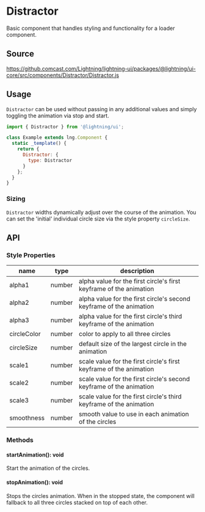 
# Distractor

Basic component that handles styling and functionality for a loader component.

## Source

https://github.comcast.com/Lightning/lightning-ui/packages/@lightning/ui-core/src/components/Distractor/Distractor.js

## Usage

`Distractor` can be used without passing in any additional values and simply toggling the animation via stop and start.

```js
import { Distractor } from '@lightning/ui';

class Example extends lng.Component {
  static _template() {
    return {
      Distractor: {
        type: Distractor
      }
    };
  }
}
```

<Canvas>
  <Story id="utilities-distractor--distractor" />
</Canvas>

### Sizing

`Distractor` widths dynamically adjust over the course of the animation. You can set the 'initial' individual circle size via the style property `circleSize`.

## API

### Style Properties

| name        | type   | description                                                         |
| ----------- | ------ | ------------------------------------------------------------------- |
| alpha1      | number | alpha value for the first circle's first keyframe of the animation  |
| alpha2      | number | alpha value for the first circle's second keyframe of the animation |
| alpha3      | number | alpha value for the first circle's third keyframe of the animation  |
| circleColor | number | color to apply to all three circles                                 |
| circleSize  | number | default size of the largest circle in the animation                 |
| scale1      | number | scale value for the first circle's first keyframe of the animation  |
| scale2      | number | scale value for the first circle's second keyframe of the animation |
| scale3      | number | scale value for the first circle's third keyframe of the animation  |
| smoothness  | number | smooth value to use in each animation of the circles                |

### Methods

#### startAnimation(): void

Start the animation of the circles.

#### stopAnimation(): void

Stops the circles animation. When in the stopped state, the component will fallback to all three circles stacked on top of each other.

